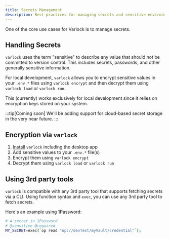 ```yaml
---
title: Secrets Management
description: Best practices for managing secrets and sensitive environment variables with Varlock
---
```


One of the core use cases for Varlock is to manage secrets.

## Handling Secrets

`varlock` uses the term "sensitive" to describe any value that should not be committed to version control. This includes secrets, passwords, and other generally sensitive information.

For local development, `varlock` allows you to encrypt sensitive values in your `.env.*` files using `varlock encrypt` and then decrypt them using `varlock load` or `varlock run`.

This (currently) works exclusively for local development since it relies on encryption keys stored on your system.

:::tip[Coming soon]
We'll be adding support for cloud-based secret storage in the very near future. 
:::

## Encryption via `varlock`

1. [Install](/getting-started/installation) `varlock` including the desktop app
2. Add sensitive values to your `.env.*` file(s)
3. Encrypt them using `varlock encrypt`
4. Decrypt them using `varlock load` or `varlock run`

## Using 3rd party tools

`varlock` is compatible with any 3rd party tool that supports fetching secrets via a CLI. Using function syntax and `exec`, you can use any 3rd party tool to fetch secrets.

Here's an example using 1Password:

```bash
# A secret in 1Password
# @sensitive @required
MY_SECRET=exec(`op read "op://devTest/myVault/credential"`);
```
